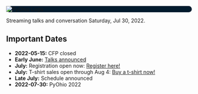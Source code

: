 <Seo title="PyOhio 2022" />

<div style="background-color: #021b2e; border-radius: 40px">
  <img
    alt="PyOhio Logo"
    src="../assets/pyohio-logo.png"
  />
</div>

Streaming talks and conversation Saturday, Jul 30, 2022.

## Important Dates

- **2022-05-15:** CFP closed
- **Early June:** [Talks announced](/program/talks)
- **July:** Registration open now: [Register here!](https://ti.to/pyohio/2022)
- **July:** T-shirt sales open through Aug 4: [Buy a t-shirt now!](https://www.customink.com/fundraising/pyohio-2022)
- **Late July:** Schedule announced
- **2022-07-30:** PyOhio 2022
